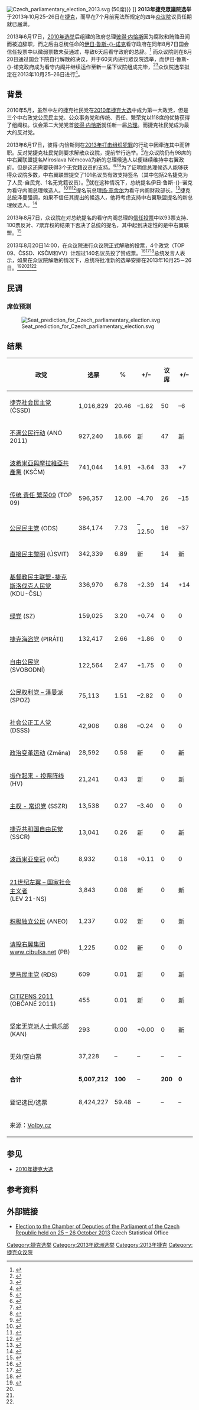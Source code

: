 {{Infobox election
| election_name = 2013年捷克议会选举
| country = 捷克
| type = parliamentary<!--請勿改成中文-->
| ongoing = no
| previous_election = 2010年捷克大选
| previous_year = 2010
| next_election = 2017年捷克议会选举
| next_year = 2017
| seats_for_election = 所有200个[[捷克众议院|众议院]]席位
| majority_seats = 101
| election_date = 2013年10月25–26日

| image1             = [[Image:B_Sobotka_2015_Praha.JPG|150x150px]]
| leader1            = [[博胡斯拉夫·索博特卡|博胡斯拉夫·索博特卡]]
| party1             = 捷克社會民主黨
| leader_since1      = 2010年5月29日
| leaders_seat1      =
| last_election1     = 56席（22.08%）
| seats1             = 50
| seat_change1       = –6
| popular_vote1      = 1,016,829
| percentage1        = 20.45%
| swing1             = –1.63%

| image2             =
| color2             = 0000FF
| leader2            = [[安德烈·巴比什|安德烈·巴比什]]
| party2             = 不满公民行动
| leader_since2      = 2005年10月1日
| leaders_seat2      =
| last_election2     = 新
| seats2             = 47
| seat_change2       = 新
| popular_vote2      = 927,240
| percentage2        = 18.65%
| swing2             = 新

| image3             = [[Image:Vojtěch_Filip_2013_(cropped).JPG|150x150px]]
| leader3            = [[沃伊捷赫·菲利普|沃伊捷赫·菲利普]]<br/>（Vojtěch Filip）
| party3             = 波希米亞與摩拉維亞共產黨
| color3             = BF0202
| leader_since3      = 2005年10月1日
| leaders_seat3      =
| last_election3     = 26席（11.27%）
| seats3             = 33
| seat_change3       = +7
| popular_vote3      = 741,044
| percentage3        = 14.91%
| swing3             = +3.64%

| image4             = [[File:Karel_Schwarzenberg_on_June_2,_2011.jpg|150x150px]]
| leader4            = [[卡雷尔·施瓦岑贝格|卡雷尔·施瓦岑贝格]]
| party4             = 傳統、責任、繁榮黨
| leader_since4      = 2009年6月11日
| leaders_seat4      =
| last_election4     = 41席（16.70%）
| seats4             = 26
| seat_change4       = –15
| popular_vote4      = 596,357
| percentage4        = 11.99%
| swing4             = –4.71%

| image5             = [[File:Nemcova_(cropped).jpg|150x150px]]
| leader5            = [[米罗斯拉娃·内姆科娃|米罗斯拉娃·内姆科娃]]<br/>（Miroslava Němcová）
| party5             = 公民民主党
| leader_since5      = 2013年8月9日
| leaders_seat5      = 
| last_election5     = 53席（20.22%）
| seats5             = 16
| seat_change5       = –37
| popular_vote5      = 384,174
| percentage5        = 7.72%
| swing5             = –12.5%

| image6             = [[File:Tomio_Okamura_in_2012.JPG|150x150px]]
| leader6            = [[冈村富夫|冈村富夫]]
| party6             = 直接民主黎明
| leader_since6      = 2013年5月
| leaders_seat6      =
| last_election6     = 新
| seats6             = 14
| seat_change6       = 新
| popular_vote6      = 342,339
| percentage6        = 6.88%
| swing6             = 新


| image7             = [[File:EPP_Summit,_Brussels,_May_2014_(14304563693)_(cropped).jpg|150x150px]]
| leader7            = [[帕韦尔·別洛布拉代克|帕韦尔·別洛布拉代克]]<br/>（Pavel Bělobrádek）
| party7             = 基督教和民主联盟-捷克斯洛伐克人民党
| leader_since7      = 2010年11月
| leaders_seat7      =
| last_election7     = 0席, 4.39%
| seats7             = 14
| seat_change7       = {{increase}}14
| popular_vote7      = 336,970
| percentage7        = 6.78%
| swing7             = {{increase}}2.39%

| title              = 总理
| before_election    = [[伊日·鲁斯诺克|伊日·鲁斯-{}-诺克]]
| before_party       = 无党派人士
| after_election     = [[博胡斯拉夫·索博特卡|博胡斯拉夫·索博特卡]]
| after_party        = 捷克社會民主黨
| map_image= Poslanecká sněmovna 2013.png
| map_caption= 选区政党胜出明细（红：共产党，橙色：社民党，蓝色：不满公民党，紫色：传统责任繁荣党）
}}
[[File:Czech_parliamentary_election_2013.svg|thumbnail]] (50席)}} {{Legend|#0000FF|{{link-en|Action of Dissatisfied Citizens|Action of Dissatisfied Citizens|ANO}} (47席)}} {{Legend|#CC0000|[[捷克和摩拉维亚共产党|KSČM]] (33席)}} {{Legend|#DD22FF|[[TOP_09|TOP 09]] (26席)}} {{Legend|#000088|[[公民民主黨|ODS]]  (16席)}} {{Legend|#966633|{{link-en|Dawn of Direct Democracy|Dawn of Direct Democracy|UPD}} (14席)}} {{Legend|#73C2FB|[[基督教民主聯盟－捷克斯洛伐克人民黨|KDU-ČSL]] (14席)}}]]
'''2013年捷克眾議院选举'''于2013年10月25–26日在[[捷克共和国|捷克]]，而早在7个月前宪法所规定的四年[[捷克众议院|众议院]]议员任期就已届满。

2013年6月17日，[[2010年捷克大选|2010年选举]]后组建的政府总理[[彼得·内恰斯|彼得·内恰斯]]因为腐败和贿赂丑闻而被迫辞职，而之后由总统任命的[[伊日·鲁斯诺克|伊日·鲁斯-{}-诺克]]看守政府在同年8月7日国会信任投票中以微弱票数未获通过，导致6天后看守政府的总辞。<ref name="Caretaker government resigned">{{cite web|url=http://www.europeanvoice.com/article/2013/august/czech-government-resigns/78046.aspx|title=Czech government resigns|publisher=European Voice|date=13 August 2013|accessdate=14 August 2013|archive-date=2013-11-22|archive-url=https://web.archive.org/web/20131122080428/http://www.europeanvoice.com/article/2013/august/czech-government-resigns/78046.aspx|dead-url=no}}</ref> 而众议院则在8月20日通过国会下院自行解散的决议，并于60天内进行眾议院选举，而伊日·鲁斯-{}-诺克政府成为看守内阁并继续运作至新一届下议院组成完毕，<ref name="AP confirmed vote result">{{cite news|url=http://www.washingtonpost.com/world/europe/lawmakers-dissolve-parliaments-lower-house-czech-republic-to-hold-early-election/2013/08/20/adc1cb46-09ae-11e3-89fe-abb4a5067014_story.html|title=Lawmakers dissolve parliament’s lower house, Czech Republic to hold early election|publisher=Washington Post|date=20 August 2013|accessdate=20 August 2013|deadurl=yes|archiveurl=https://archive.is/20130820161354/http://www.washingtonpost.com/world/europe/lawmakers-dissolve-parliaments-lower-house-czech-republic-to-hold-early-election/2013/08/20/adc1cb46-09ae-11e3-89fe-abb4a5067014_story.html|archivedate=2013年8月20日}}</ref><ref name="Parliament approved elections in October">{{cite web|url=http://www.psp.cz/sqw/hlasy.sqw?g=58296&l=cz|title=59th Meeting, 6th voting (20th August 2013, 17:17) on: Draft resolution on the proposal of the President to dissolve the Chamber of Deputies|publisher=Poslanecká Snemovna Parlamentu Ceske Republiky|date=20 August 2013|accessdate=20 August 2013|archive-date=2015-10-19|archive-url=https://web.archive.org/web/20151019083105/http://www.psp.cz/sqw/hlasy.sqw?g=58296&l=cz|dead-url=no}}</ref>众议院选举拟定在2013年10月25–26日进行<ref name="2013 election dates set">{{cite web|url=http://www.radio.cz/en/section/news/news-2013-08-28#1|title=Zeman confirms dissolution of the lower house|publisher=Radio Praha|date=28 August 2013|accessdate=3 September 2013|deadurl=yes|archiveurl=https://web.archive.org/web/20130929162752/http://www.radio.cz/en/section/news/news-2013-08-28#1|archivedate=2013-09-29}}</ref>。

==背景==
2010年5月，虽然中左的捷克社民党在[[2010年捷克大选|2010年捷克大选]]中成为第一大政党，但是三个中右政党公民民主党、公众事务党和传统、责任、繁荣党以118席的优势获得了组阁权。议会第二大党党首[[彼得·内恰斯|彼得·内恰斯]]就任新一届[[捷克总理|总理]]。而捷克社民党成为最大的反对党。

2013年6月17日，彼得·内恰斯则在[[2013年捷克打擊組織犯罪行動|2013年打击组织犯罪]]的行动中因牵连其中而辞职。反对党捷克社民党则要求解散众议院，提前举行选举。<ref>{{cite web|url=http://www.ceskenoviny.cz/zpravy/cssd-chce-predcasne-volby-shani-poslance-pro-rozpusteni-snemovny/954381|title=ČSSD chce předčasné volby, shání poslance pro rozpuštění Sněmovny|date=22 June 2013|publisher=České noviny ([[ČTK|ČTK]])|language=cs|accessdate=10 August 2013|archive-date=2019-10-15|archive-url=https://web.archive.org/web/20191015102815/https://www.ceskenoviny.cz/zpravy/cssd-chce-predcasne-volby-shani-poslance-pro-rozpusteni-snemovny/954381|dead-url=no}}</ref>在众议院仍有98席的中右翼联盟提名Miroslava Němcová为新的总理候选人以便继续维持中右翼政府。但是这还需要获得3个无党籍议员的支持。<ref>{{cite web|url=http://praguemonitor.com/2013/06/20/civic-democrats-agree-n%C4%9Bmcov%C3%A1-their-candidate-prime-minister|title=Civic Democrats agree on Němcová as their candidate for prime minister|publisher=Prague Daily Monitor|date=20 June 2013|accessdate=22 August 2013|deadurl=yes|archiveurl=https://web.archive.org/web/20131029210552/http://praguemonitor.com/2013/06/20/civic-democrats-agree-n%C4%9Bmcov%C3%A1-their-candidate-prime-minister|archivedate=2013年10月29日}}</ref></small><ref name="Minor parties in Chamber of Deputies">{{cite web|url=http://www.tyden.cz/rubriky/domaci/politika/nerozhodnuti-zustavaji-ctyri-poslanci-vlada-prezije-i-tak_273964.html|title=Analýza: Nerozhodnutí zůstávají čtyři poslanci. Vláda přežije i tak. [Analysis: Four MPs remain undecided. The government will survive.]|language=cs|publisher=Tyden.ch|date=20 June 2013|accessdate=22 August 2013|archive-date=2020-11-27|archive-url=https://web.archive.org/web/20201127021123/https://www.tyden.cz/rubriky/domaci/politika/nerozhodnuti-zustavaji-ctyri-poslanci-vlada-prezije-i-tak_273964.html|dead-url=no}}</ref><ref name="Parliamentary seats on 25 July 2013">{{cite web|url=http://www.psp.cz/sqw/hlasy.sqw?g=58052&l=cz|title=54th meeting, 90th voting (25th June 2013, 14:09)|publisher=Poslanecká Snemovna Parlamentu Ceske Republiky|date=25 June 2013|accessdate=22 August 2013|archive-date=2016-02-03|archive-url=https://web.archive.org/web/20160203103604/http://www.psp.cz/sqw/hlasy.sqw?g=58052&l=cz|dead-url=no}}</ref>为了证明信总理候选人能够获得众议院多数，中右翼联盟提交了101名议员有效支持签名（其中包括2名捷克为了人民-自民党、1名无党籍议员）。<ref>{{cite web|url=http://www.denik.cz/z_domova/koalice-predlozila-zemanovi-101-podpisu-poslancu-kteri-podpori-politickou-vladu.html|title=The coalition has 101 signatures for the government led by Nemcova|language=cs|publisher=Denik|date=25 June 2013|accessdate=25 August 2013|archive-date=2019-09-29|archive-url=https://web.archive.org/web/20190929010942/https://www.denik.cz/z_domova/koalice-predlozila-zemanovi-101-podpisu-poslancu-kteri-podpori-politickou-vladu.html|dead-url=no}}</ref>就在这种情况下，总统提名伊日·鲁斯-{}-诺克为看守内阁总理候选人。<ref>{{Cite web |url=http://aktualne.centrum.cz/czechnews/clanek.phtml?id=782606 |title=存档副本 |accessdate=2013-10-27 |archive-date=2013-10-29 |archive-url=https://web.archive.org/web/20131029202634/http://aktualne.centrum.cz/czechnews/clanek.phtml?id=782606 |dead-url=no }}</ref><ref>{{Cite web |url=http://aktualne.centrum.cz/czechnews/clanek.phtml?id=782794 |title=存档副本 |accessdate=2013-10-27 |archive-date=2013-10-29 |archive-url=https://web.archive.org/web/20131029202258/http://aktualne.centrum.cz/czechnews/clanek.phtml?id=782794 |dead-url=no }}</ref><ref>{{Cite web |url=http://aktualne.centrum.cz/czechnews/clanek.phtml?id=783550 |title=存档副本 |accessdate=2013-10-27 |archive-date=2019-09-11 |archive-url=https://web.archive.org/web/20190911231220/https://zpravy.aktualne.cz/zeman-names-caretaker-pm-but-coalition-wants-to-go-on/r~i:article:783550/ |dead-url=no }}</ref>提名前总理[[扬·菲舍尔|扬·菲舍尔]]为看守内阁财政部长。<ref>{{cite news | url=http://www.bloomberg.com/news/2013-07-08/rusnok-selects-former-premier-fischer-as-czech-finance-minister.html | work=Bloomberg | first1=Peter | last1=Laca | first2=Lenka | last2=Ponikelska | title=Ex-Premier Fischer Selected as Czech Finance Minister | date=8 July 2013 | accessdate=2013-10-27 | archive-date=2013-10-29 | archive-url=https://web.archive.org/web/20131029211430/http://www.bloomberg.com/news/2013-07-08/rusnok-selects-former-premier-fischer-as-czech-finance-minister.html | dead-url=no }}</ref>捷克总统泽曼强调，如果不信任其提出的候选人，他将考虑支持中右翼联盟提名的新总理候选人。<ref>{{cite web|url=http://aktualne.centrum.cz/domaci/politika/clanek.phtml?id=786056|title=Zeman wants ODS and TOP 09 notarized signatures|language=cs|publisher=Aktualne|date=24 July 2013|accessdate=25 August 2013|archive-date=2013-10-29|archive-url=https://web.archive.org/web/20131029201843/http://aktualne.centrum.cz/domaci/politika/clanek.phtml?id=786056|dead-url=no}}</ref>

2013年8月7日，众议院在对总统提名的看守内阁总理的[[不信任动议|信任投票]]中以93票支持、100票反对、7票弃权的结果下否决了总统的提名，其中起到决定性的是中右翼联盟。<ref name="Rusnok lost confidence vote">{{cite web|url=http://www.psp.cz/sqw/hlasy.sqw?g=58140&l=cz|title=57th Meeting, 11th voting (7th August 2013, 20:53) on: Request Czech government a vote of confidence|publisher=Poslanecká Snemovna Parlamentu Ceske Republiky|date=7 August 2013|accessdate=21 August 2013|archive-date=2016-02-03|archive-url=https://web.archive.org/web/20160203103604/http://www.psp.cz/sqw/hlasy.sqw?g=58140&l=cz|dead-url=no}}</ref>

2013年8月20日14:00，在众议院进行众议院正式解散的投票，4个政党（TOP 09、ČSSD、KSČM和VV）计超过140名议员投了赞成票。<ref>{{cite web|url=http://www.rozhlas.cz/zpravy/politika/_zprava/cesko-se-blizi-k-predcasnym-volbam-poslanci-zrejme-schvali-rozpusteni-snemovny--1247678|title=Česko se blíží k předčasným volbám, poslanci zřejmě schválí rozpuštění sněmovny|date=20 August 2013|publisher=[[Czech_Radio|Czech Radio]]|language=cs|accessdate=20 August 2013|archive-date=2016-02-03|archive-url=https://web.archive.org/web/20160203103604/http://www.rozhlas.cz/zpravy/politika/_zprava/cesko-se-blizi-k-predcasnym-volbam-poslanci-zrejme-schvali-rozpusteni-snemovny--1247678|dead-url=no}}</ref><ref>{{cite web|url=http://www.psp.cz/docs/laws/constitution.html|title=Constitution of the Czech Republic (16 December 1992)|language=cs|publisher=Poslanecká Sněmovna Parlament České Republiky|accessdate=2013-10-27|archive-date=2017-07-24|archive-url=https://web.archive.org/web/20170724093509/http://psp.cz/docs/laws/constitution.html|dead-url=no}}</ref><Ref>
{{Cite web |url=http://www.businessweek.com/news/2013-08-19/czechs-set-to-trigger-early-elections-to-exit-political-crisis |title=存档副本 |accessdate=2013-10-27 |archive-date=2013-08-20 |archive-url=https://archive.is/20130820083423/http://www.businessweek.com/news/2013-08-19/czechs-set-to-trigger-early-elections-to-exit-political-crisis |dead-url=no }}
</ref>总统发言人表示，如果在众议院解散的情况下，总统将批准新的选举安排在2013年10月25－26日。<ref name="Likely date for next election">{{cite web|url=http://blogs.wsj.com/emergingeurope/2013/08/16/czech-lawmakers-start-talks-about-early-elections/|title=Czech Lawmakers Start Talks about Early Elections|publisher=The Wall Street Journal|date=16 August 2013|accessdate=16 August 2013|archive-date=2019-10-10|archive-url=https://web.archive.org/web/20191010115212/https://blogs.wsj.com/emergingeurope/2013/08/16/czech-lawmakers-start-talks-about-early-elections/|dead-url=no}}</ref><ref name="Parliament approved elections in October"/><ref name="AP confirmed vote result"/><ref name="2013 election dates set"/>

==民调==

===席位预测===

[[File:Seat_prediction_for_Czech_parliamentary_election.svg|thumb]]

== 结果 ==

{| class=wikitable style=text-align:right
|-
!政党
!选票
!%
!+/–
!议席
!+/–
|-
|align=left|[[捷克社会民主党|捷克社会民主党]] (ČSSD)||1,016,829||20.46||–1.62||50||–6
|-
|align=left|[[不满公民行动|不满公民行动]] (ANO 2011)||927,240||18.66||新||47||新
|-
|align=left|[[波希米亞與摩拉維亞共產黨|波希米亞與摩拉維亞共產黨]] (KSČM)||741,044||14.91||+3.64||33||+7
|-
|align=left|[[傳統、責任、繁榮黨|传统 责任 繁荣09]] (TOP 09)||596,357||12.00||–4.70||26||–15
|-
|align=left|[[公民民主党_(捷克)|公民民主党]] (ODS)||384,174||7.73||–12.50||16||–37
|-
|align=left|[[直接民主黎明|直接民主黎明]] (ÚSVIT)||342,339||6.89||新||14||新
|-
|align=left|[[基督教民主联盟-捷克斯洛伐克人民党|基督教民主联盟-捷克斯洛伐克人民党]]<br/>(KDU-ČSL)||336,970||6.78||+2.39||14||+14
|-
|align=left|[[绿党_(捷克)|绿党]] (SZ)||159,025||3.20||+0.74||0||0
|-
|align=left|[[捷克海盗党|捷克海盗党]] (PIRÁTI)||132,417||2.66||+1.86||0||0
|-
|align=left|[[自由公民党|自由公民党]] (SVOBODNÍ)||122,564||2.47||+1.75||0||0
|-
|align=left|[[公民权利党_–_泽曼派|公民权利党 – 泽曼派]] (SPOZ)||75,113||1.51||–2.82||0||0
|-
|align=left|[[工人党_(捷克)|社会公正工人党]] (DSSS)||42,906||0.86||–0.24||0||0
|-
|align=left|[[:cz:Politické_hnutí_Změna|政治变革运动]] (Změna)||28,592||0.58||新||0||新
|-
|align=left|[[:cz:HLAVU_VZHŮRU_-_volební_blok|振作起来 - 投票阵线]] (HV)||21,241||0.43||新||0||新
|-
|align=left|[[:cz:Suverenita_–_Strana_zdravého_rozumu|主权 - 常识党]] (SSZR)||13,538||0.27||–3.40||0||0
|-
|align=left|[[:cz:Strana_soukromníků_České_republiky|捷克共和国自由民党]] (SSCR)||13,041||0.26||新||0||新
|-
|align=left|[[波西米亚皇冠|波西米亚皇冠]] (KČ)||8,932||0.18||+0.11||0||0
|-
|align=left|[[21世纪左翼_–_国家社会主义者|21世纪左翼 – 国家社会主义者]]<br/>(LEV 21-NS)||3,843||0.08||新||0||新
|-
|align=left|[[:cz:Aktiv_nezávislých_občanů|积极独立公民]] (ANEO)||1,237||0.02||新||0||新
|-
|align=left|[[:cz:Volte_Pravý_Blok_www.cibulka.net|请投右翼集团 www.cibulka.net]] (PB)||1,225||0.02||新||0||0
|-
|align=left|[[:cz:Romská_demokratická_strana|罗马民主党]] (RDS)||609||0.01||新||0||新
|-
|align=left|[[:cz:Občané_2011|CITIZENS 2011]] (OBČANÉ 2011)||455||0.01||新||0||新
|-
|align=left|[[坚定无党派人士俱乐部|坚定无党派人士俱乐部]] (KAN)||293||0.00||+0.00||0||新
|-
|align=left|无效/空白票||37,228||–||–||–||–
|-
|align=left|'''合计'''||'''5,007,212'''||'''100'''||–||'''200'''||'''0'''
|-
|align=left|登记选民/选票||8,424,227||59.48||–||–||–
|-
|align=left colspan=6|来源：[http://www.volby.cz/pls/ps2013/ps2?xjazyk=CZ Volby.cz]{{Wayback|url=http://www.volby.cz/pls/ps2013/ps2?xjazyk=CZ |date=20201015104504 }}
|}
{{Bar box
|title=各黨得票率
|titlebar=#ddd
|width=600px
|barwidth=350px
|bars=
{{Bar percent|ČSSD|orange|20.46}}
{{Bar percent|ANO|#3300B2|18.66}}
{{Bar percent|KSČM|red|14.91}}
{{Bar percent|TOP 09|purple|12.00}}
{{Bar percent|ODS|teal|7.73}}
{{Bar percent|ÚSVIT|#6495ED|6.89}}
{{Bar percent|KDU-ČSL|yellow|6.78}}
{{Bar percent|SZ|Green|3.20}}
{{Bar percent|PIRÁTI|black|2.66}}
{{Bar percent|SVOBODNÍ|olive|2.47}}
{{Bar percent|SPOZ|pink|1.51}}
{{Bar percent|Others|#CCCCCC|2.73}}
}}

== 参见 ==
*[[2010年捷克大选|2010年捷克大选]]

==参考资料==
{{reflist|33em}}

==外部链接==
*[http://www.volby.cz/pls/ps2013/ps?xjazyk=EN  Election to the Chamber of Deputies of the Parliament of the Czech Republic held on 25 – 26 October 2013]{{Wayback|url=http://www.volby.cz/pls/ps2013/ps?xjazyk=EN |date=20201022044555 }} Czech Statistical Office

{{捷克選舉}}
[[Category:捷克选举|Category:捷克选举]]
[[Category:2013年欧洲选举|Category:2013年欧洲选举]]
[[Category:2013年捷克|Category:2013年捷克]]
[[Category:捷克众议院|Category:捷克众议院]]